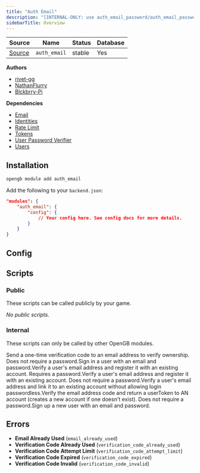 ```yaml
---
title: "Auth Email"
description: "[INTERNAL-ONLY: use auth_email_password/auth_email_passwordless/auth_email_link.] Authenticating users with email only or an email/password combination."
sidebarTitle: Overview
---
```


| Source                                                                           | Name       | Status     | Database     |
| -------------------------------------------------------------------------------- | ---------- | ---------- | ------------ |
| [Source](https://github.com/rivet-gg/opengb-modules/tree/main/modules/auth_email) | `auth_email` | stable | Yes |

**Authors**

- [rivet-gg](https://github.com/rivet-gg)
- [NathanFlurry](https://github.com/NathanFlurry)
- [Blckbrry-Pi](https://github.com/Blckbrry-Pi)

**Dependencies**

- [Email](/modules/email/overview)
- [Identities](/modules/identities/overview)
- [Rate Limit](/modules/rate_limit/overview)
- [Tokens](/modules/tokens/overview)
- [User Password Verifier](/modules/user_passwords/overview)
- [Users](/modules/users/overview)

## Installation

<Tabs>

<Tab title="CLI">

```sh CLI
opengb module add auth_email
```

</Tab>

<Tab title="backend.json">

Add the following to your `backend.json`:

```json backend.json
"modules": {
	"auth_email": {
		"config": {
			// Your config here. See config docs for more details.
		}
	}
}

```
</Tab>

</Tabs>


## Config

<Card title="View Config" icon="square-sliders" href="/modules/auth_email/config"></Card>



## Scripts

### Public

These scripts can be called publicly by your game.

<CardGroup>_No public scripts._</CardGroup>

### Internal

These scripts can only be called by other OpenGB modules.

<CardGroup><Card title="Send Email Verification (No Password)" href="/modules/auth_email/scripts/send_verification">Send a one-time verification code to an email address to verify ownership. Does not require a password.</Card><Card title="Sign In with Email and Password" href="/modules/auth_email/scripts/sign_in_email_pass">Sign in a user with an email and password.</Card><Card title="Verify and Add Email and Password to existing user" href="/modules/auth_email/scripts/verify_add_email_pass">Verify a user's email address and register it with an existing account. Requires a password.</Card><Card title="Verify and Add Email to Existing User (No Password)" href="/modules/auth_email/scripts/verify_add_no_pass">Verify a user's email address and register it with an existing account. Does not require a password.</Card><Card title="Verify and Link Email Address to User" href="/modules/auth_email/scripts/verify_link_email">Verify a user's email address and link it to an existing account without allowing login passwordless.</Card><Card title="Verify and Login as (or Create) User (No Password)" href="/modules/auth_email/scripts/verify_login_or_create_no_pass">Verify the email address code and return a userToken to AN account (creates a new account if one doesn't exist). Does not require a password.</Card><Card title="Verify and Sign Up with Email and Password" href="/modules/auth_email/scripts/verify_sign_up_email_pass">Sign up a new user with an email and password.</Card></CardGroup>

## Errors

- **Email Already Used** (`email_already_used`) 
- **Verification Code Already Used** (`verification_code_already_used`) 
- **Verification Code Attempt Limit** (`verification_code_attempt_limit`) 
- **Verification Code Expired** (`verification_code_expired`) 
- **Verification Code Invalid** (`verification_code_invalid`) 
